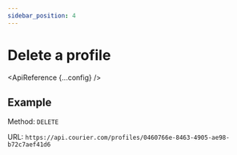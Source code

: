 ```yaml
---
sidebar_position: 4
---
```



# Delete a profile

<ApiReference {...config} />

## Example

Method: `DELETE`

URL: `https://api.courier.com/profiles/0460766e-8463-4905-ae98-b72c7aef41d6`